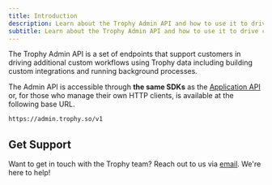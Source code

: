 ```yaml
---
title: Introduction
description: Learn about the Trophy Admin API and how to use it to drive custom workflows using Trophy data.
subtitle: Learn about the Trophy Admin API and how to use it to drive custom workflows using Trophy data.
---
```


The Trophy Admin API is a set of endpoints that support customers in driving additional custom workflows using Trophy data including building custom integrations and running background processes.

The Admin API is accessible through **the same SDKs** as the [Application API](/api-reference/introduction) or, for those who manage their own HTTP clients, is available at the following base URL.

```bash Base URL
https://admin.trophy.so/v1
```

## Get Support

Want to get in touch with the Trophy team? Reach out to us via [email](mailto:support@trophy.so). We're here to help!
